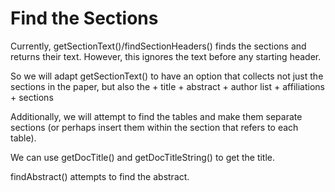 # Find the Sections


Currently, getSectionText()/findSectionHeaders() finds
the sections and returns their text.
However, this ignores the text before any starting header.

So we will adapt getSectionText() to have an option that 
collects not just the sections in the paper, but also
the 
+ title
+ abstract
+ author list
+ affiliations
+ sections


Additionally, we will attempt to find the tables and make them separate sections
(or perhaps insert them within the section that refers to each table).



We can use getDocTitle() and getDocTitleString() to get the title.

findAbstract() attempts to find the abstract.

